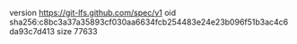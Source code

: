 version https://git-lfs.github.com/spec/v1
oid sha256:c8bc3a37a35893cf030aa6634fcb254483e24e23b096f51b3ac4c6da93c7d413
size 77633
